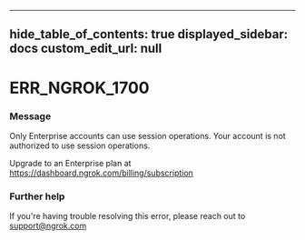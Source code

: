 
---
hide_table_of_contents: true
displayed_sidebar: docs
custom_edit_url: null
---


# ERR_NGROK_1700

### Message
Only Enterprise accounts can use session operations.
Your account is not authorized to use session operations. 

Upgrade to an Enterprise plan at https://dashboard.ngrok.com/billing/subscription

### Further help
If you're having trouble resolving this error, please reach out to [support@ngrok.com](mailto:support@ngrok.com?subject=Help%20with%20ERR_NGROK_1700)


<ErrorDetails error='err_ngrok_1700' />
